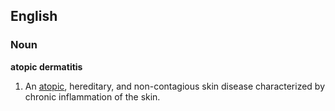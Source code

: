 ==English==
{{wikipedia}}
===Noun===
'''atopic dermatitis'''

# {{pathology}} An [[atopic]], hereditary, and non-contagious skin disease characterized by chronic inflammation of the skin.